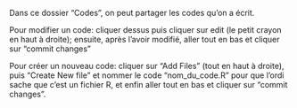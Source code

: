 
Dans ce dossier "Codes", on peut partager les codes qu'on a écrit.

Pour modifier un code: cliquer dessus puis cliquer sur edit (le petit crayon en haut à droite); 
ensuite, après l'avoir modifié, aller tout en bas et cliquer sur "commit changes"


Pour créer un nouveau code: cliquer sur "Add Files" (tout en haut à droite), puis "Create New file" et 
nommer le code "nom_du_code.R" pour que l'ordi sache que c'est un fichier R, et enfin aller tout en bas et 
cliquer sur "commit changes".





